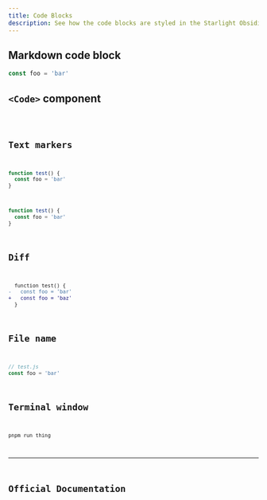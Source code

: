 ```yaml
---
title: Code Blocks
description: See how the code blocks are styled in the Starlight Obsidian theme.
---
```




## Markdown code block

```js
const foo = 'bar'
```

## `<Code>` component


<Code code="const foo = 'bar'" lang="js" />

## Text markers

```js {2}
function test() {
  const foo = 'bar'
}
```

```js "function" ins="foo" del="bar"
function test() {
  const foo = 'bar'
}
```

## Diff

```diff lang="js"
  function test() {
-   const foo = 'bar'
+   const foo = 'baz'
  }
```

## File name

```js
// test.js
const foo = 'bar'
```

## Terminal window

```bash title="Doing something…"
pnpm run thing
```

---

## Official Documentation

<CardGrid>
    <LinkCard title="Component Code Documentation" href="https://starlight.astro.build/components/code/" />
    <LinkCard title="Markdown Code Documentation" href="https://starlight.astro.build/guides/authoring-content/#code-blocks" />
</CardGrid>
